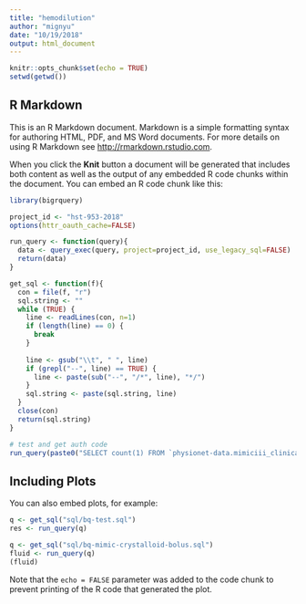 ```yaml
---
title: "hemodilution"
author: "mignyu"
date: "10/19/2018"
output: html_document
---
```


```r
knitr::opts_chunk$set(echo = TRUE)
setwd(getwd())

```

## R Markdown

This is an R Markdown document. Markdown is a simple formatting syntax for authoring HTML, PDF, and MS Word documents. For more details on using R Markdown see <http://rmarkdown.rstudio.com>.

When you click the **Knit** button a document will be generated that includes both content as well as the output of any embedded R code chunks within the document. You can embed an R code chunk like this:

```r
library(bigrquery)

project_id <- "hst-953-2018"
options(httr_oauth_cache=FALSE)

run_query <- function(query){
  data <- query_exec(query, project=project_id, use_legacy_sql=FALSE)
  return(data)
}

get_sql <- function(f){
  con = file(f, "r")
  sql.string <- ""
  while (TRUE) {
    line <- readLines(con, n=1)
    if (length(line) == 0) {
      break
    }
    
    line <- gsub("\\t", " ", line)
    if (grepl("--", line) == TRUE) {
      line <- paste(sub("--", "/*", line), "*/")
    }
    sql.string <- paste(sql.string, line)
  }
  close(con)
  return(sql.string)
}

# test and get auth code
run_query(paste0("SELECT count(1) FROM `physionet-data.mimiciii_clinical`.`patients`"))


```

## Including Plots

You can also embed plots, for example:

```r
q <- get_sql("sql/bq-test.sql")
res <- run_query(q)

```
```r

q <- get_sql("sql/bq-mimic-crystalloid-bolus.sql")
fluid <- run_query(q)
(fluid)
```

Note that the `echo = FALSE` parameter was added to the code chunk to prevent printing of the R code that generated the plot.
